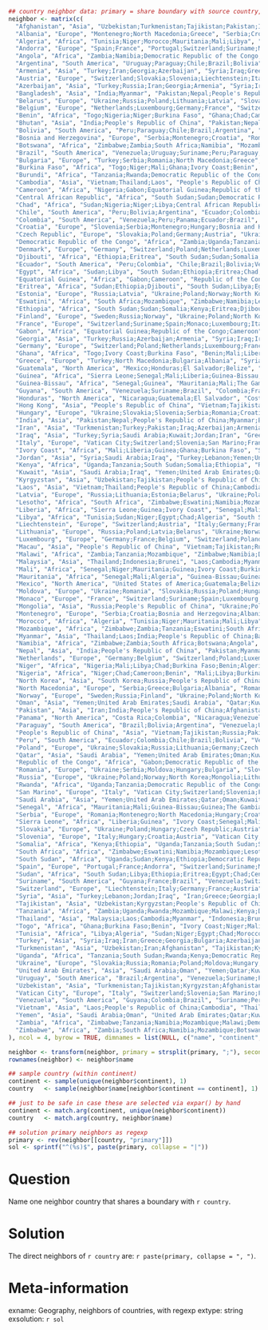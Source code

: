 ```r
## country neighbor data: primary = share boundary with source country, secondary = share boundary with primary neighbor but not with source country
neighbor <- matrix(c(
  "Afghanistan", "Asia", "Uzbekistan;Turkmenistan;Tajikistan;Pakistan;Iran;People's Republic of China", "Kyrgyzstan;India;Turkey;Iraq;Azerbaijan;Armenia;Vietnam;Russia;North Korea;Nepal;Mongolia;Laos;Macau;Hong Kong;Myanmar;Bhutan",
  "Albania", "Europe", "Montenegro;North Macedonia;Greece", "Serbia;Croatia;Bosnia and Herzegovina;Bulgaria;Turkey",
  "Algeria", "Africa", "Tunisia;Niger;Morocco;Mauritania;Mali;Libya", "Nigeria;Chad;Burkina Faso;Benin;Senegal;Guinea;Ivory Coast;Sudan;Egypt",
  "Andorra", "Europe", "Spain;France", "Portugal;Switzerland;Suriname;Monaco;Luxembourg;Italy;Germany;Brazil;Belgium",
  "Angola", "Africa", "Zambia;Namibia;Democratic Republic of the Congo;Republic of the Congo", "Zimbabwe;Tanzania;Mozambique;Malawi;Botswana;South Africa;Uganda;South Sudan;Rwanda;Central African Republic;Burundi;Gabon;Cameroon",
  "Argentina", "South America", "Uruguay;Paraguay;Chile;Brazil;Bolivia", "Peru;Venezuela;Suriname;Guyana;France;Colombia",
  "Armenia", "Asia", "Turkey;Iran;Georgia;Azerbaijan", "Syria;Iraq;Greece;Bulgaria;Turkmenistan;Pakistan;Afghanistan;Russia",
  "Austria", "Europe", "Switzerland;Slovakia;Slovenia;Liechtenstein;Italy;Hungary;Germany;Czech Republic", "France;Ukraine;Poland;Croatia;Vatican City;San Marino;Serbia;Romania;Netherlands;Luxembourg;Denmark;Belgium",
  "Azerbaijan", "Asia", "Turkey;Russia;Iran;Georgia;Armenia", "Syria;Iraq;Greece;Bulgaria;Ukraine;Poland;Norway;North Korea;Mongolia;Lithuania;Latvia;Finland;Estonia;People's Republic of China;Belarus;Turkmenistan;Pakistan;Afghanistan",
  "Bangladesh", "Asia", "India;Myanmar", "Pakistan;Nepal;People's Republic of China;Bhutan;Thailand;Laos",
  "Belarus", "Europe", "Ukraine;Russia;Poland;Lithuania;Latvia", "Slovakia;Romania;Moldova;Hungary;Norway;North Korea;Mongolia;Georgia;Finland;Estonia;People's Republic of China;Azerbaijan;Germany;Czech Republic",
  "Belgium", "Europe", "Netherlands;Luxembourg;Germany;France", "Switzerland;Poland;Denmark;Czech Republic;Austria;Suriname;Spain;Monaco;Italy;Brazil;Andorra",
  "Benin", "Africa", "Togo;Nigeria;Niger;Burkina Faso", "Ghana;Chad;Cameroon;Mali;Libya;Algeria;Ivory Coast",
  "Bhutan", "Asia", "India;People's Republic of China", "Pakistan;Nepal;Myanmar;Bangladesh;Vietnam;Tajikistan;Russia;North Korea;Mongolia;Laos;Kyrgyzstan;Macau;Hong Kong;Afghanistan",
  "Bolivia", "South America", "Peru;Paraguay;Chile;Brazil;Argentina", "Ecuador;Colombia;Venezuela;Uruguay;Suriname;Guyana;France",
  "Bosnia and Herzegovina", "Europe", "Serbia;Montenegro;Croatia", "Romania;North Macedonia;Hungary;Bulgaria;Albania;Slovenia",
  "Botswana", "Africa", "Zimbabwe;Zambia;South Africa;Namibia", "Mozambique;Tanzania;Malawi;Democratic Republic of the Congo;Angola;Eswatini;Lesotho",
  "Brazil", "South America", "Venezuela;Uruguay;Suriname;Peru;Paraguay;Guyana;France;Colombia;Bolivia;Argentina", "Ecuador;Chile;Switzerland;Spain;Monaco;Luxembourg;Italy;Germany;Belgium;Andorra;Panama",
  "Bulgaria", "Europe", "Turkey;Serbia;Romania;North Macedonia;Greece", "Syria;Iraq;Iran;Georgia;Azerbaijan;Armenia;Montenegro;Hungary;Croatia;Bosnia and Herzegovina;Ukraine;Moldova;Albania",
  "Burkina Faso", "Africa", "Togo;Niger;Mali;Ghana;Ivory Coast;Benin", "Nigeria;Libya;Chad;Algeria;Senegal;Mauritania;Guinea;Liberia",
  "Burundi", "Africa", "Tanzania;Rwanda;Democratic Republic of the Congo", "Zambia;Uganda;Mozambique;Malawi;Kenya;South Sudan;Republic of the Congo;Central African Republic;Angola",
  "Cambodia", "Asia", "Vietnam;Thailand;Laos", "People's Republic of China;Malaysia;Myanmar",
  "Cameroon", "Africa", "Nigeria;Gabon;Equatorial Guinea;Republic of the Congo;Chad;Central African Republic", "Niger;Benin;Democratic Republic of the Congo;Angola;Sudan;Libya;South Sudan",
  "Central African Republic", "Africa", "South Sudan;Sudan;Democratic Republic of the Congo;Republic of the Congo;Chad;Cameroon", "Uganda;Kenya;Ethiopia;Libya;Eritrea;Egypt;Zambia;Tanzania;Rwanda;Burundi;Angola;Gabon;Nigeria;Niger;Equatorial Guinea",
  "Chad", "Africa", "Sudan;Nigeria;Niger;Libya;Central African Republic;Cameroon", "South Sudan;Ethiopia;Eritrea;Egypt;Benin;Mali;Burkina Faso;Algeria;Tunisia;Democratic Republic of the Congo;Republic of the Congo;Gabon;Equatorial Guinea",
  "Chile", "South America", "Peru;Bolivia;Argentina", "Ecuador;Colombia;Brazil;Paraguay;Uruguay",
  "Colombia", "South America", "Venezuela;Peru;Panama;Ecuador;Brazil", "Guyana;Chile;Bolivia;Costa Rica;Uruguay;Suriname;Paraguay;France;Argentina",
  "Croatia", "Europe", "Slovenia;Serbia;Montenegro;Hungary;Bosnia and Herzegovina", "Italy;Austria;Romania;North Macedonia;Bulgaria;Albania;Ukraine;Slovakia",
  "Czech Republic", "Europe", "Slovakia;Poland;Germany;Austria", "Ukraine;Hungary;Russia;Lithuania;Belarus;Switzerland;Netherlands;Luxembourg;France;Denmark;Belgium;Slovenia;Liechtenstein;Italy",
  "Democratic Republic of the Congo", "Africa", "Zambia;Uganda;Tanzania;South Sudan;Rwanda;Republic of the Congo;Central African Republic;Burundi;Angola", "Zimbabwe;Namibia;Mozambique;Malawi;Botswana;Kenya;Sudan;Ethiopia;Gabon;Cameroon;Chad",
  "Denmark", "Europe", "Germany", "Switzerland;Poland;Netherlands;Luxembourg;France;Czech Republic;Belgium;Austria",
  "Djibouti", "Africa", "Ethiopia;Eritrea", "South Sudan;Sudan;Somalia;Kenya",
  "Ecuador", "South America", "Peru;Colombia", "Chile;Brazil;Bolivia;Venezuela;Panama",
  "Egypt", "Africa", "Sudan;Libya", "South Sudan;Ethiopia;Eritrea;Chad;Central African Republic;Tunisia;Niger;Algeria",
  "Equatorial Guinea", "Africa", "Gabon;Cameroon", "Republic of the Congo;Nigeria;Chad;Central African Republic",
  "Eritrea", "Africa", "Sudan;Ethiopia;Djibouti", "South Sudan;Libya;Egypt;Chad;Central African Republic;Somalia;Kenya",
  "Estonia", "Europe", "Russia;Latvia", "Ukraine;Poland;Norway;North Korea;Mongolia;Lithuania;Georgia;Finland;People's Republic of China;Belarus;Azerbaijan",
  "Eswatini", "Africa", "South Africa;Mozambique", "Zimbabwe;Namibia;Lesotho;Botswana;Zambia;Tanzania;Malawi",
  "Ethiopia", "Africa", "South Sudan;Sudan;Somalia;Kenya;Eritrea;Djibouti", "Uganda;Democratic Republic of the Congo;Central African Republic;Libya;Egypt;Chad;Tanzania",
  "Finland", "Europe", "Sweden;Russia;Norway", "Ukraine;Poland;North Korea;Mongolia;Lithuania;Latvia;Georgia;Estonia;People's Republic of China;Belarus;Azerbaijan",
  "France", "Europe", "Switzerland;Suriname;Spain;Monaco;Luxembourg;Italy;Germany;Brazil;Belgium;Andorra", "Liechtenstein;Austria;Guyana;Portugal;Vatican City;Slovenia;San Marino;Poland;Netherlands;Denmark;Czech Republic;Venezuela;Uruguay;Peru;Paraguay;Colombia;Bolivia;Argentina",
  "Gabon", "Africa", "Equatorial Guinea;Republic of the Congo;Cameroon", "Democratic Republic of the Congo;Central African Republic;Angola;Nigeria;Chad",
  "Georgia", "Asia", "Turkey;Russia;Azerbaijan;Armenia", "Syria;Iraq;Iran;Greece;Bulgaria;Ukraine;Poland;Norway;North Korea;Mongolia;Lithuania;Latvia;Finland;Estonia;People's Republic of China;Belarus",
  "Germany", "Europe", "Switzerland;Poland;Netherlands;Luxembourg;France;Denmark;Czech Republic;Belgium;Austria", "Liechtenstein;Italy;Ukraine;Slovakia;Russia;Lithuania;Belarus;Suriname;Spain;Monaco;Brazil;Andorra;Slovenia;Hungary",
  "Ghana", "Africa", "Togo;Ivory Coast;Burkina Faso", "Benin;Mali;Liberia;Guinea;Niger",
  "Greece", "Europe", "Turkey;North Macedonia;Bulgaria;Albania", "Syria;Iraq;Iran;Georgia;Azerbaijan;Armenia;Serbia;Romania;Montenegro",
  "Guatemala", "North America", "Mexico;Honduras;El Salvador;Belize", "United States of America;Nicaragua",
  "Guinea", "Africa", "Sierra Leone;Senegal;Mali;Liberia;Guinea-Bissau;Ivory Coast", "Mauritania;The Gambia;Niger;Burkina Faso;Algeria;Ghana",
  "Guinea-Bissau", "Africa", "Senegal;Guinea", "Mauritania;Mali;The Gambia;Sierra Leone;Liberia;Ivory Coast",
  "Guyana", "South America", "Venezuela;Suriname;Brazil", "Colombia;France;Uruguay;Peru;Paraguay;Bolivia;Argentina",
  "Honduras", "North America", "Nicaragua;Guatemala;El Salvador", "Costa Rica;Mexico;Belize",
  "Hong Kong", "Asia", "People's Republic of China", "Vietnam;Tajikistan;Russia;Pakistan;North Korea;Nepal;Mongolia;Laos;Kyrgyzstan;India;Macau;Myanmar;Bhutan;Afghanistan",
  "Hungary", "Europe", "Ukraine;Slovakia;Slovenia;Serbia;Romania;Croatia;Austria", "Russia;Poland;Moldova;Belarus;Czech Republic;Italy;Montenegro;North Macedonia;Bulgaria;Bosnia and Herzegovina;Switzerland;Liechtenstein;Germany",
  "India", "Asia", "Pakistan;Nepal;People's Republic of China;Myanmar;Bhutan;Bangladesh", "Iran;Afghanistan;Vietnam;Tajikistan;Russia;North Korea;Mongolia;Laos;Kyrgyzstan;Macau;Hong Kong;Thailand",
  "Iran", "Asia", "Turkmenistan;Turkey;Pakistan;Iraq;Azerbaijan;Armenia;Afghanistan", "Uzbekistan;Syria;Greece;Georgia;Bulgaria;India;People's Republic of China;Saudi Arabia;Kuwait;Jordan;Russia;Tajikistan",
  "Iraq", "Asia", "Turkey;Syria;Saudi Arabia;Kuwait;Jordan;Iran", "Greece;Georgia;Bulgaria;Azerbaijan;Armenia;Lebanon;Yemen;United Arab Emirates;Qatar;Oman;Turkmenistan;Pakistan;Afghanistan",
  "Italy", "Europe", "Vatican City;Switzerland;Slovenia;San Marino;France;Austria", "Liechtenstein;Germany;Hungary;Croatia;Suriname;Spain;Monaco;Luxembourg;Brazil;Belgium;Andorra;Slovakia;Czech Republic",
  "Ivory Coast", "Africa", "Mali;Liberia;Guinea;Ghana;Burkina Faso", "Senegal;Niger;Mauritania;Algeria;Sierra Leone;Guinea-Bissau;Togo;Benin",
  "Jordan", "Asia", "Syria;Saudi Arabia;Iraq", "Turkey;Lebanon;Yemen;United Arab Emirates;Qatar;Oman;Kuwait;Iran",
  "Kenya", "Africa", "Uganda;Tanzania;South Sudan;Somalia;Ethiopia", "Rwanda;Democratic Republic of the Congo;Zambia;Mozambique;Malawi;Burundi;Sudan;Central African Republic;Eritrea;Djibouti",
  "Kuwait", "Asia", "Saudi Arabia;Iraq", "Yemen;United Arab Emirates;Qatar;Oman;Jordan;Turkey;Syria;Iran",
  "Kyrgyzstan", "Asia", "Uzbekistan;Tajikistan;People's Republic of China", "Turkmenistan;Afghanistan;Vietnam;Russia;Pakistan;North Korea;Nepal;Mongolia;Laos;India;Macau;Hong Kong;Myanmar;Bhutan",
  "Laos", "Asia", "Vietnam;Thailand;People's Republic of China;Cambodia;Myanmar", "Malaysia;Tajikistan;Russia;Pakistan;North Korea;Nepal;Mongolia;Kyrgyzstan;India;Macau;Hong Kong;Bhutan;Afghanistan;Bangladesh",
  "Latvia", "Europe", "Russia;Lithuania;Estonia;Belarus", "Ukraine;Poland;Norway;North Korea;Mongolia;Georgia;Finland;People's Republic of China;Azerbaijan",
  "Lesotho", "Africa", "South Africa", "Zimbabwe;Eswatini;Namibia;Mozambique;Botswana",
  "Liberia", "Africa", "Sierra Leone;Guinea;Ivory Coast", "Senegal;Mali;Guinea-Bissau;Ghana;Burkina Faso",
  "Libya", "Africa", "Tunisia;Sudan;Niger;Egypt;Chad;Algeria", "South Sudan;Ethiopia;Eritrea;Central African Republic;Nigeria;Mali;Burkina Faso;Benin;Cameroon;Morocco;Mauritania",
  "Liechtenstein", "Europe", "Switzerland;Austria", "Italy;Germany;France;Slovakia;Slovenia;Hungary;Czech Republic",
  "Lithuania", "Europe", "Russia;Poland;Latvia;Belarus", "Ukraine;Norway;North Korea;Mongolia;Georgia;Finland;Estonia;People's Republic of China;Azerbaijan;Slovakia;Germany;Czech Republic",
  "Luxembourg", "Europe", "Germany;France;Belgium", "Switzerland;Poland;Netherlands;Denmark;Czech Republic;Austria;Suriname;Spain;Monaco;Italy;Brazil;Andorra",
  "Macau", "Asia", "People's Republic of China", "Vietnam;Tajikistan;Russia;Pakistan;North Korea;Nepal;Mongolia;Laos;Kyrgyzstan;India;Hong Kong;Myanmar;Bhutan;Afghanistan",
  "Malawi", "Africa", "Zambia;Tanzania;Mozambique", "Zimbabwe;Namibia;Democratic Republic of the Congo;Botswana;Angola;Uganda;Rwanda;Kenya;Burundi;Eswatini;South Africa",
  "Malaysia", "Asia", "Thailand;Indonesia;Brunei", "Laos;Cambodia;Myanmar;East Timor;Papua New Guinea",
  "Mali", "Africa", "Senegal;Niger;Mauritania;Guinea;Ivory Coast;Burkina Faso;Algeria", "Guinea-Bissau;The Gambia;Nigeria;Libya;Chad;Benin;Sierra Leone;Liberia;Ghana;Togo;Tunisia;Morocco",
  "Mauritania", "Africa", "Senegal;Mali;Algeria", "Guinea-Bissau;Guinea;The Gambia;Niger;Ivory Coast;Burkina Faso;Tunisia;Morocco;Libya",
  "Mexico", "North America", "United States of America;Guatemala;Belize", "Canada;Honduras;El Salvador",
  "Moldova", "Europe", "Ukraine;Romania", "Slovakia;Russia;Poland;Hungary;Belarus;Serbia;Bulgaria",
  "Monaco", "Europe", "France", "Switzerland;Suriname;Spain;Luxembourg;Italy;Germany;Brazil;Belgium;Andorra",
  "Mongolia", "Asia", "Russia;People's Republic of China", "Ukraine;Poland;Norway;North Korea;Lithuania;Latvia;Georgia;Finland;Estonia;Belarus;Azerbaijan;Vietnam;Tajikistan;Pakistan;Nepal;Laos;Kyrgyzstan;India;Macau;Hong Kong;Myanmar;Bhutan;Afghanistan",
  "Montenegro", "Europe", "Serbia;Croatia;Bosnia and Herzegovina;Albania", "Romania;North Macedonia;Hungary;Bulgaria;Slovenia;Greece",
  "Morocco", "Africa", "Algeria", "Tunisia;Niger;Mauritania;Mali;Libya",
  "Mozambique", "Africa", "Zimbabwe;Zambia;Tanzania;Eswatini;South Africa;Malawi", "Namibia;Botswana;Democratic Republic of the Congo;Angola;Uganda;Rwanda;Kenya;Burundi;Lesotho",
  "Myanmar", "Asia", "Thailand;Laos;India;People's Republic of China;Bangladesh", "Malaysia;Cambodia;Vietnam;Pakistan;Nepal;Bhutan;Tajikistan;Russia;North Korea;Mongolia;Kyrgyzstan;Macau;Hong Kong;Afghanistan",
  "Namibia", "Africa", "Zimbabwe;Zambia;South Africa;Botswana;Angola", "Mozambique;Tanzania;Malawi;Democratic Republic of the Congo;Eswatini;Lesotho;Republic of the Congo",
  "Nepal", "Asia", "India;People's Republic of China", "Pakistan;Myanmar;Bhutan;Bangladesh;Vietnam;Tajikistan;Russia;North Korea;Mongolia;Laos;Kyrgyzstan;Macau;Hong Kong;Afghanistan",
  "Netherlands", "Europe", "Germany;Belgium", "Switzerland;Poland;Luxembourg;France;Denmark;Czech Republic;Austria",
  "Niger", "Africa", "Nigeria;Mali;Libya;Chad;Burkina Faso;Benin;Algeria", "Cameroon;Senegal;Mauritania;Guinea;Ivory Coast;Tunisia;Sudan;Egypt;Central African Republic;Togo;Ghana;Morocco",
  "Nigeria", "Africa", "Niger;Chad;Cameroon;Benin", "Mali;Libya;Burkina Faso;Algeria;Sudan;Central African Republic;Gabon;Equatorial Guinea;Republic of the Congo;Togo",
  "North Korea", "Asia", "South Korea;Russia;People's Republic of China", "Ukraine;Poland;Norway;Mongolia;Lithuania;Latvia;Georgia;Finland;Estonia;Belarus;Azerbaijan;Vietnam;Tajikistan;Pakistan;Nepal;Laos;Kyrgyzstan;India;Macau;Hong Kong;Myanmar;Bhutan;Afghanistan",
  "North Macedonia", "Europe", "Serbia;Greece;Bulgaria;Albania", "Romania;Montenegro;Hungary;Croatia;Bosnia and Herzegovina;Turkey",
  "Norway", "Europe", "Sweden;Russia;Finland", "Ukraine;Poland;North Korea;Mongolia;Lithuania;Latvia;Georgia;Estonia;People's Republic of China;Belarus;Azerbaijan",
  "Oman", "Asia", "Yemen;United Arab Emirates;Saudi Arabia", "Qatar;Kuwait;Jordan;Iraq",
  "Pakistan", "Asia", "Iran;India;People's Republic of China;Afghanistan", "Turkmenistan;Turkey;Iraq;Azerbaijan;Armenia;Nepal;Myanmar;Bhutan;Bangladesh;Vietnam;Tajikistan;Russia;North Korea;Mongolia;Laos;Kyrgyzstan;Macau;Hong Kong;Uzbekistan",
  "Panama", "North America", "Costa Rica;Colombia", "Nicaragua;Venezuela;Peru;Ecuador;Brazil",
  "Paraguay", "South America", "Brazil;Bolivia;Argentina", "Venezuela;Uruguay;Suriname;Peru;Guyana;France;Colombia;Chile",
  "People's Republic of China", "Asia", "Vietnam;Tajikistan;Russia;Pakistan;North Korea;Nepal;Mongolia;Laos;Kyrgyzstan;India;Macau;Hong Kong;Myanmar;Bhutan;Afghanistan", "Cambodia;Uzbekistan;Ukraine;Poland;Norway;Lithuania;Latvia;Georgia;Finland;Estonia;Belarus;Azerbaijan;Iran;South Korea;Thailand;Bangladesh;Turkmenistan",
  "Peru", "South America", "Ecuador;Colombia;Chile;Brazil;Bolivia", "Venezuela;Panama;Argentina;Uruguay;Suriname;Paraguay;Guyana;France",
  "Poland", "Europe", "Ukraine;Slovakia;Russia;Lithuania;Germany;Czech Republic;Belarus", "Romania;Moldova;Hungary;Austria;Norway;North Korea;Mongolia;Latvia;Georgia;Finland;Estonia;People's Republic of China;Azerbaijan;Switzerland;Netherlands;Luxembourg;France;Denmark;Belgium",
  "Qatar", "Asia", "Saudi Arabia", "Yemen;United Arab Emirates;Oman;Kuwait;Jordan;Iraq",
  "Republic of the Congo", "Africa", "Gabon;Democratic Republic of the Congo;Central African Republic;Cameroon;Angola", "Equatorial Guinea;Zambia;Uganda;Tanzania;South Sudan;Rwanda;Burundi;Sudan;Chad;Nigeria;Namibia",
  "Romania", "Europe", "Ukraine;Serbia;Moldova;Hungary;Bulgaria", "Slovakia;Russia;Poland;Belarus;Montenegro;North Macedonia;Croatia;Bosnia and Herzegovina;Slovenia;Austria;Turkey;Greece",
  "Russia", "Europe", "Ukraine;Poland;Norway;North Korea;Mongolia;Lithuania;Latvia;Georgia;Finland;Estonia;People's Republic of China;Belarus;Azerbaijan", "Slovakia;Romania;Moldova;Hungary;Germany;Czech Republic;Sweden;South Korea;Turkey;Armenia;Vietnam;Tajikistan;Pakistan;Nepal;Laos;Kyrgyzstan;India;Macau;Hong Kong;Myanmar;Bhutan;Afghanistan;Iran",
  "Rwanda", "Africa", "Uganda;Tanzania;Democratic Republic of the Congo;Burundi", "South Sudan;Kenya;Zambia;Mozambique;Malawi;Republic of the Congo;Central African Republic;Angola",
  "San Marino", "Europe", "Italy", "Vatican City;Switzerland;Slovenia;France;Austria",
  "Saudi Arabia", "Asia", "Yemen;United Arab Emirates;Qatar;Oman;Kuwait;Jordan;Iraq", "Syria;Turkey;Iran",
  "Senegal", "Africa", "Mauritania;Mali;Guinea-Bissau;Guinea;The Gambia", "Algeria;Niger;Ivory Coast;Burkina Faso;Sierra Leone;Liberia",
  "Serbia", "Europe", "Romania;Montenegro;North Macedonia;Hungary;Croatia;Bulgaria;Bosnia and Herzegovina", "Ukraine;Moldova;Albania;Greece;Slovakia;Slovenia;Austria;Turkey",
  "Sierra Leone", "Africa", "Liberia;Guinea", "Ivory Coast;Senegal;Mali;Guinea-Bissau",
  "Slovakia", "Europe", "Ukraine;Poland;Hungary;Czech Republic;Austria", "Russia;Romania;Moldova;Belarus;Lithuania;Germany;Slovenia;Serbia;Croatia;Switzerland;Liechtenstein;Italy",
  "Slovenia", "Europe", "Italy;Hungary;Croatia;Austria", "Vatican City;Switzerland;San Marino;France;Ukraine;Slovakia;Serbia;Romania;Montenegro;Bosnia and Herzegovina;Liechtenstein;Germany;Czech Republic",
  "Somalia", "Africa", "Kenya;Ethiopia", "Uganda;Tanzania;South Sudan;Sudan;Eritrea;Djibouti",
  "South Africa", "Africa", "Zimbabwe;Eswatini;Namibia;Mozambique;Lesotho;Botswana", "Zambia;Angola;Tanzania;Malawi",
  "South Sudan", "Africa", "Uganda;Sudan;Kenya;Ethiopia;Democratic Republic of the Congo;Central African Republic", "Tanzania;Rwanda;Libya;Eritrea;Egypt;Chad;Somalia;Djibouti;Zambia;Republic of the Congo;Burundi;Angola;Cameroon",
  "Spain", "Europe", "Portugal;France;Andorra", "Switzerland;Suriname;Monaco;Luxembourg;Italy;Germany;Brazil;Belgium",
  "Sudan", "Africa", "South Sudan;Libya;Ethiopia;Eritrea;Egypt;Chad;Central African Republic", "Uganda;Kenya;Democratic Republic of the Congo;Tunisia;Niger;Algeria;Somalia;Djibouti;Nigeria;Cameroon;Republic of the Congo",
  "Suriname", "South America", "Guyana;France;Brazil", "Venezuela;Switzerland;Spain;Monaco;Luxembourg;Italy;Germany;Belgium;Andorra;Uruguay;Peru;Paraguay;Colombia;Bolivia;Argentina",
  "Switzerland", "Europe", "Liechtenstein;Italy;Germany;France;Austria", "Vatican City;Slovenia;San Marino;Poland;Netherlands;Luxembourg;Denmark;Czech Republic;Belgium;Suriname;Spain;Monaco;Brazil;Andorra;Slovakia;Hungary",
  "Syria", "Asia", "Turkey;Lebanon;Jordan;Iraq", "Iran;Greece;Georgia;Bulgaria;Azerbaijan;Armenia;Saudi Arabia;Kuwait",
  "Tajikistan", "Asia", "Uzbekistan;Kyrgyzstan;People's Republic of China;Afghanistan", "Turkmenistan;Vietnam;Russia;Pakistan;North Korea;Nepal;Mongolia;Laos;India;Macau;Hong Kong;Myanmar;Bhutan;Iran",
  "Tanzania", "Africa", "Zambia;Uganda;Rwanda;Mozambique;Malawi;Kenya;Democratic Republic of the Congo;Burundi", "Zimbabwe;Namibia;Botswana;Angola;South Sudan;Eswatini;South Africa;Somalia;Ethiopia;Republic of the Congo;Central African Republic",
  "Thailand", "Asia", "Malaysia;Laos;Cambodia;Myanmar", "Indonesia;Brunei;Vietnam;People's Republic of China;India;Bangladesh",
  "Togo", "Africa", "Ghana;Burkina Faso;Benin", "Ivory Coast;Niger;Mali;Nigeria",
  "Tunisia", "Africa", "Libya;Algeria", "Sudan;Niger;Egypt;Chad;Morocco;Mauritania;Mali",
  "Turkey", "Asia", "Syria;Iraq;Iran;Greece;Georgia;Bulgaria;Azerbaijan;Armenia", "Lebanon;Jordan;Saudi Arabia;Kuwait;Turkmenistan;Pakistan;Afghanistan;North Macedonia;Albania;Russia;Serbia;Romania",
  "Turkmenistan", "Asia", "Uzbekistan;Iran;Afghanistan", "Tajikistan;Kyrgyzstan;Turkey;Pakistan;Iraq;Azerbaijan;Armenia;People's Republic of China",
  "Uganda", "Africa", "Tanzania;South Sudan;Rwanda;Kenya;Democratic Republic of the Congo", "Zambia;Mozambique;Malawi;Burundi;Sudan;Ethiopia;Central African Republic;Somalia;Republic of the Congo;Angola",
  "Ukraine", "Europe", "Slovakia;Russia;Romania;Poland;Moldova;Hungary;Belarus", "Czech Republic;Austria;Norway;North Korea;Mongolia;Lithuania;Latvia;Georgia;Finland;Estonia;People's Republic of China;Azerbaijan;Serbia;Bulgaria;Germany;Slovenia;Croatia",
  "United Arab Emirates", "Asia", "Saudi Arabia;Oman", "Yemen;Qatar;Kuwait;Jordan;Iraq",
  "Uruguay", "South America", "Brazil;Argentina", "Venezuela;Suriname;Peru;Paraguay;Guyana;France;Colombia;Bolivia;Chile",
  "Uzbekistan", "Asia", "Turkmenistan;Tajikistan;Kyrgyzstan;Afghanistan", "Iran;People's Republic of China;Pakistan",
  "Vatican City", "Europe", "Italy", "Switzerland;Slovenia;San Marino;France;Austria",
  "Venezuela", "South America", "Guyana;Colombia;Brazil", "Suriname;Peru;Panama;Ecuador;Uruguay;Paraguay;France;Bolivia;Argentina",
  "Vietnam", "Asia", "Laos;People's Republic of China;Cambodia", "Thailand;Myanmar;Tajikistan;Russia;Pakistan;North Korea;Nepal;Mongolia;Kyrgyzstan;India;Macau;Hong Kong;Bhutan;Afghanistan",
  "Yemen", "Asia", "Saudi Arabia;Oman", "United Arab Emirates;Qatar;Kuwait;Jordan;Iraq",
  "Zambia", "Africa", "Zimbabwe;Tanzania;Namibia;Mozambique;Malawi;Democratic Republic of the Congo;Botswana;Angola", "South Africa;Uganda;Rwanda;Kenya;Burundi;Eswatini;South Sudan;Republic of the Congo;Central African Republic",
  "Zimbabwe", "Africa", "Zambia;South Africa;Namibia;Mozambique;Botswana", "Tanzania;Malawi;Democratic Republic of the Congo;Angola;Eswatini;Lesotho"
), ncol = 4, byrow = TRUE, dimnames = list(NULL, c("name", "continent", "primary", "secondary")))

neighbor <- transform(neighbor, primary = strsplit(primary, ";"), secondary = strsplit(secondary, ";"))
rownames(neighbor) <- neighbor$name

## sample country (within continent)
continent <- sample(unique(neighbor$continent), 1)
country   <- sample(neighbor$name[neighbor$continent == continent], 1)

## just to be safe in case these are selected via expar() by hand
continent <- match.arg(continent, unique(neighbor$continent))
country   <- match.arg(country, neighbor$name)

## solution primary neighbors as regexp
primary <- rev(neighbor[[country, "primary"]])
sol <- sprintf("^(%s)$", paste(primary, collapse = "|"))
```


Question
========
Name one neighbor country that shares a boundary with `r country`.


Solution
========
The direct neighbors of `r country` are: `r paste(primary, collapse = ", ")`.


Meta-information
================
exname: Geography, neighbors of countries, with regexp
extype: string
exsolution: `r sol`
